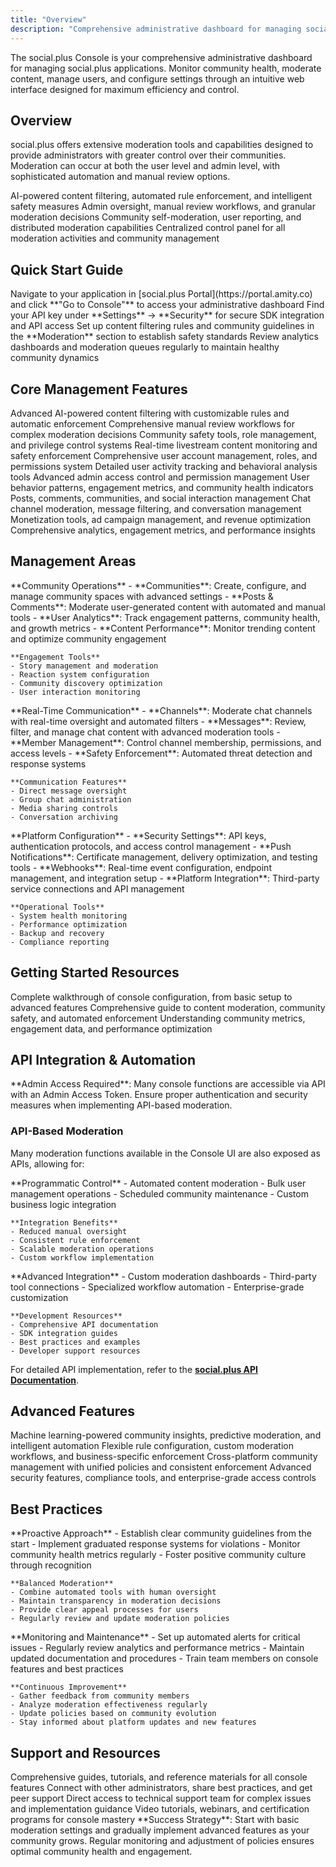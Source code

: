```yaml
---
title: "Overview"
description: "Comprehensive administrative dashboard for managing social.plus applications, monitoring community health, and moderating content through an intuitive web interface"
---
```


<Info>
The social.plus Console is your comprehensive administrative dashboard for managing social.plus applications. Monitor community health, moderate content, manage users, and configure settings through an intuitive web interface designed for maximum efficiency and control.
</Info>

## Overview

social.plus offers extensive moderation tools and capabilities designed to provide administrators with greater control over their communities. Moderation can occur at both the user level and admin level, with sophisticated automation and manual review options.

<CardGroup cols={2}>
  <Card title="Automated Moderation" icon="robot">
    AI-powered content filtering, automated rule enforcement, and intelligent safety measures
  </Card>
  <Card title="Manual Controls" icon="hand">
    Admin oversight, manual review workflows, and granular moderation decisions
  </Card>
  <Card title="User-Level Tools" icon="user">
    Community self-moderation, user reporting, and distributed moderation capabilities
  </Card>
  <Card title="Admin Dashboard" icon="shield">
    Centralized control panel for all moderation activities and community management
  </Card>
</CardGroup>

## Quick Start Guide

<Steps>
  <Step title="Access Your Console">
    Navigate to your application in [social.plus Portal](https://portal.amity.co) and click **"Go to Console"** to access your administrative dashboard
  </Step>
  <Step title="Secure Your Integration">
    Find your API key under **Settings** → **Security** for secure SDK integration and API access
  </Step>
  <Step title="Configure Community Guidelines">
    Set up content filtering rules and community guidelines in the **Moderation** section to establish safety standards
  </Step>
  <Step title="Monitor and Optimize">
    Review analytics dashboards and moderation queues regularly to maintain healthy community dynamics
  </Step>
</Steps>

## Core Management Features

<Tabs>
  <Tab title="Content & Safety">
    <CardGroup cols={2}>
      <Card title="AI Content Moderation" icon="shield-check" href="ai-content-moderation">
        Advanced AI-powered content filtering with customizable rules and automatic enforcement
      </Card>
      <Card title="Manual Review System" icon="eye" href="moderation/overview">
        Comprehensive manual review workflows for complex moderation decisions
      </Card>
      <Card title="Community Safety" icon="users-shield" href="moderation/roles-and-privileges">
        Community safety tools, role management, and privilege control systems
      </Card>
      <Card title="Livestream Moderation" icon="video" href="management/livestream-moderation">
        Real-time livestream content monitoring and safety enforcement
      </Card>
    </CardGroup>
  </Tab>
  <Tab title="User Management">
    <CardGroup cols={2}>
      <Card title="User Administration" icon="users" href="user-and-content-management">
        Comprehensive user account management, roles, and permissions system
      </Card>
      <Card title="Social History Tracking" icon="history" href="user-and-content-management/user-social-history">
        Detailed user activity tracking and behavioral analysis tools
      </Card>
      <Card title="Access Control" icon="key" href="management/admin-access-control">
        Advanced admin access control and permission management
      </Card>
      <Card title="Behavior Analytics" icon="chart-user">
        User behavior patterns, engagement metrics, and community health indicators
      </Card>
    </CardGroup>
  </Tab>
  <Tab title="Community Features">
    <CardGroup cols={2}>
      <Card title="Social Management" icon="comments" href="social-management">
        Posts, comments, communities, and social interaction management
      </Card>
      <Card title="Chat Management" icon="messages" href="chat-management">
        Chat channel moderation, message filtering, and conversation management
      </Card>
      <Card title="Premium Advertising" icon="bullhorn" href="premium-ads">
        Monetization tools, ad campaign management, and revenue optimization
      </Card>
      <Card title="Analytics Dashboard" icon="chart-bar" href="analytics/overview">
        Comprehensive analytics, engagement metrics, and performance insights
      </Card>
    </CardGroup>
  </Tab>
</Tabs>

## Management Areas

<AccordionGroup>
  <Accordion title="Social Management">
    **Community Operations**
    - **Communities**: Create, configure, and manage community spaces with advanced settings
    - **Posts & Comments**: Moderate user-generated content with automated and manual tools
    - **User Analytics**: Track engagement patterns, community health, and growth metrics
    - **Content Performance**: Monitor trending content and optimize community engagement

    **Engagement Tools**
    - Story management and moderation
    - Reaction system configuration
    - Community discovery optimization
    - User interaction monitoring
  </Accordion>
  <Accordion title="Chat Management">
    **Real-Time Communication**
    - **Channels**: Moderate chat channels with real-time oversight and automated filters
    - **Messages**: Review, filter, and manage chat content with advanced moderation tools
    - **Member Management**: Control channel membership, permissions, and access levels
    - **Safety Enforcement**: Automated threat detection and response systems

    **Communication Features**
    - Direct message oversight
    - Group chat administration
    - Media sharing controls
    - Conversation archiving
  </Accordion>
  <Accordion title="System Administration">
    **Platform Configuration**
    - **Security Settings**: API keys, authentication protocols, and access control management
    - **Push Notifications**: Certificate management, delivery optimization, and testing tools
    - **Webhooks**: Real-time event configuration, endpoint management, and integration setup
    - **Platform Integration**: Third-party service connections and API management

    **Operational Tools**
    - System health monitoring
    - Performance optimization
    - Backup and recovery
    - Compliance reporting
  </Accordion>
</AccordionGroup>

## Getting Started Resources

<CardGroup cols={3}>
  <Card title="Initial Setup Guide" icon="play" href="getting-started/overview">
    Complete walkthrough of console configuration, from basic setup to advanced features
  </Card>
  <Card title="Moderation Mastery" icon="shield" href="moderation/overview">
    Comprehensive guide to content moderation, community safety, and automated enforcement
  </Card>
  <Card title="Analytics Deep Dive" icon="chart-line" href="analytics/overview">
    Understanding community metrics, engagement data, and performance optimization
  </Card>
</CardGroup>

## API Integration & Automation

<Warning>
**Admin Access Required**: Many console functions are accessible via API with an Admin Access Token. Ensure proper authentication and security measures when implementing API-based moderation.
</Warning>

### API-Based Moderation

Many moderation functions available in the Console UI are also exposed as APIs, allowing for:

<Tabs>
  <Tab title="Automated Workflows">
    **Programmatic Control**
    - Automated content moderation
    - Bulk user management operations
    - Scheduled community maintenance
    - Custom business logic integration

    **Integration Benefits**
    - Reduced manual oversight
    - Consistent rule enforcement
    - Scalable moderation operations
    - Custom workflow implementation
  </Tab>
  <Tab title="Custom Solutions">
    **Advanced Integration**
    - Custom moderation dashboards
    - Third-party tool connections
    - Specialized workflow automation
    - Enterprise-grade customization

    **Development Resources**
    - Comprehensive API documentation
    - SDK integration guides
    - Best practices and examples
    - Developer support resources
  </Tab>
</Tabs>

For detailed API implementation, refer to the [**social.plus API Documentation**](../social.plus-apis-and-services/).

## Advanced Features

<CardGroup cols={2}>
  <Card title="AI-Powered Insights" icon="brain">
    Machine learning-powered community insights, predictive moderation, and intelligent automation
  </Card>
  <Card title="Custom Rule Engine" icon="cog">
    Flexible rule configuration, custom moderation workflows, and business-specific enforcement
  </Card>
  <Card title="Multi-Platform Support" icon="globe">
    Cross-platform community management with unified policies and consistent enforcement
  </Card>
  <Card title="Enterprise Security" icon="lock">
    Advanced security features, compliance tools, and enterprise-grade access controls
  </Card>
</CardGroup>

## Best Practices

<AccordionGroup>
  <Accordion title="Effective Community Management">
    **Proactive Approach**
    - Establish clear community guidelines from the start
    - Implement graduated response systems for violations
    - Monitor community health metrics regularly
    - Foster positive community culture through recognition

    **Balanced Moderation**
    - Combine automated tools with human oversight
    - Maintain transparency in moderation decisions
    - Provide clear appeal processes for users
    - Regularly review and update moderation policies
  </Accordion>
  <Accordion title="Operational Excellence">
    **Monitoring and Maintenance**
    - Set up automated alerts for critical issues
    - Regularly review analytics and performance metrics
    - Maintain updated documentation and procedures
    - Train team members on console features and best practices

    **Continuous Improvement**
    - Gather feedback from community members
    - Analyze moderation effectiveness regularly
    - Update policies based on community evolution
    - Stay informed about platform updates and new features
  </Accordion>
</AccordionGroup>

## Support and Resources

<CardGroup cols={2}>
  <Card title="Documentation Hub" icon="book">
    Comprehensive guides, tutorials, and reference materials for all console features
  </Card>
  <Card title="Community Forum" icon="comments">
    Connect with other administrators, share best practices, and get peer support
  </Card>
  <Card title="Technical Support" icon="headset">
    Direct access to technical support team for complex issues and implementation guidance
  </Card>
  <Card title="Training Resources" icon="graduation-cap">
    Video tutorials, webinars, and certification programs for console mastery
  </Card>
</CardGroup>

<Tip>
**Success Strategy**: Start with basic moderation settings and gradually implement advanced features as your community grows. Regular monitoring and adjustment of policies ensures optimal community health and engagement.
</Tip>
